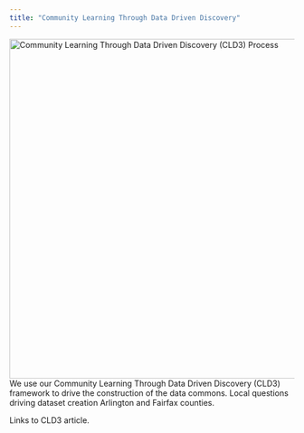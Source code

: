 ```yaml
---
title: "Community Learning Through Data Driven Discovery"
---
```


![Community Learning Through Data Driven Discovery (CLD3) Process](img/process-cld3.png){width="600px"}
We use our Community Learning Through Data Driven Discovery (CLD3) framework to drive the construction of the data commons. 
Local questions driving dataset creation
Arlington and Fairfax counties. 

Links to CLD3 article.

